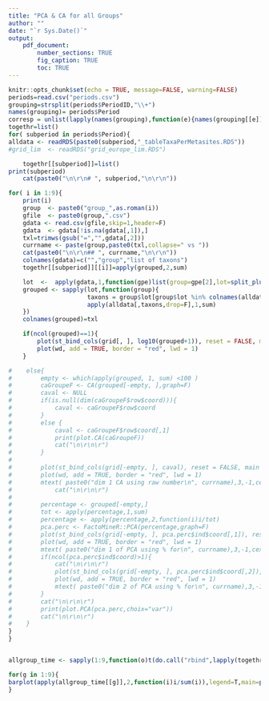 ```yaml
---
title: "PCA & CA for all Groups"
author: ""
date: "`r Sys.Date()`"
output: 
    pdf_document:
        number_sections: TRUE
        fig_caption: TRUE
        toc: TRUE                   
---
```


```r
knitr::opts_chunk$set(echo = TRUE, message=FALSE, warning=FALSE)
periods=read.csv("periods.csv")
grouping=strsplit(periods$PeriodID,"\\+")
names(grouping)= periods$Period
corresp = unlist(lapply(names(grouping),function(e){names(grouping[[e]])=grouping[[e]];grouping[[e]][]=e;grouping[[e]]}))
togethr=list()
for( subperiod in periods$Period){
alldata <- readRDS(paste0(subperiod,"_tableTaxaPerMetasites.RDS"))
#grid_lim  <- readRDS("grid_europe_lim.RDS")

    togethr[[subperiod]]=list()
print(subperiod)
    cat(paste0("\n\r\n# ", subperiod,"\n\r\n"))

for( i in 1:9){
    print(i)
    group  <- paste0("group_",as.roman(i))
    gfile  <- paste0(group,".csv")
    gdata <- read.csv(gfile,skip=1,header=F)
    gdata  <- gdata[!is.na(gdata[,1]),]
    txl=trimws(gsub("=","",gdata[,2]))
    currname <- paste(group,paste0(txl,collapse=" vs "))
    cat(paste0("\n\r\n## ", currname,"\n\r\n"))
    colnames(gdata)=c("","group","list of taxons")
    togethr[[subperiod]][[i]]=apply(grouped,2,sum)

    lot  <-  apply(gdata,1,function(gpe)list(group=gpe[2],lot=split_plus(gpe[3])))
    grouped <- sapply(lot,function(group){
                      taxons = group$lot[group$lot %in% colnames(alldata)]
                      apply(alldata[,taxons,drop=F],1,sum)
    })
    colnames(grouped)=txl

    if(ncol(grouped)==1){
        plot(st_bind_cols(grid[, ], log10(grouped+1)), reset = FALSE, main = paste("distribution of ", currname))
        plot(wd, add = TRUE, border = "red", lwd = 1)
    }

#    else{
#        empty <- which(apply(grouped, 1, sum) <100 )
#        caGroupeF <- CA(grouped[-empty, ],graph=F)
#        caval <- NULL
#        if(is.null(dim(caGroupeF$row$coord))){
#            caval <- caGroupeF$row$coord
#        }
#        else {
#            caval <- caGroupeF$row$coord[,1]
#            print(plot.CA(caGroupeF))
#            cat("\n\r\n\r")
#        }
#
#        plot(st_bind_cols(grid[-empty, ], caval), reset = FALSE, main = NULL)
#        plot(wd, add = TRUE, border = "red", lwd = 1)
#        mtext( paste0("dim 1 CA using raw number\n", currname),3,-1,cex=.8,font=2)
#            cat("\n\r\n\r")
#
#        percentage <- grouped[-empty,]
#        tot <- apply(percentage,1,sum)
#        percentage <- apply(percentage,2,function(i)i/tot)
#        pca.perc <- FactoMineR::PCA(percentage,graph=F)
#        plot(st_bind_cols(grid[-empty, ], pca.perc$ind$coord[,1]), reset = FALSE, main = NULL)
#        plot(wd, add = TRUE, border = "red", lwd = 1)
#        mtext( paste0("dim 1 of PCA using % for\n", currname),3,-1,cex=.8,font=2)
#        if(ncol(pca.perc$ind$coord)>1){
#            cat("\n\r\n\r")
#            plot(st_bind_cols(grid[-empty, ], pca.perc$ind$coord[,2]), reset = FALSE, main = NULL)
#            plot(wd, add = TRUE, border = "red", lwd = 1)
#            mtext( paste0("dim 2 of PCA using % for\n", currname),3,-1,cex=.8,font=2)
#        }
#        cat("\n\r\n\r")
#        print(plot.PCA(pca.perc,choix="var"))
#        cat("\n\r\n\r")
#    }
}
}


allgroup_time <- sapply(1:9,function(o)t(do.call("rbind",lapply(togethr,function(i)i[[o]]))))

for(g in 1:9){
barplot(apply(allgroup_time[[g]],2,function(i)i/sum(i)),legend=T,main=paste0("group",g))
}


```



